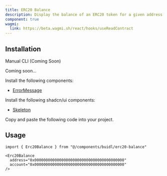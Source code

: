 ```yaml
---
title: ERC20 Balance
description: Display the balance of an ERC20 token for a given address.
component: true
wagmi:
  link: https://beta.wagmi.sh/react/hooks/useReadContract
---
```


<ComponentPreview
  name="erc20-balance-demo"
  className="[&_.preview>[data-orientation=vertical]]:sm:max-w-[70%]"
/>

## Installation

<Tabs defaultValue="manual">

<TabsList>
  <TabsTrigger value="manual">Manual</TabsTrigger>
  <TabsTrigger disabled={true} value="cli">
    CLI (Coming Soon)
  </TabsTrigger>
</TabsList>

<TabsContent value="cli">

<Steps>

<Step>Coming soon...</Step>

</Steps>

</TabsContent>

<TabsContent value="manual">

<Steps>

<Step>Install the following components:</Step>

- [ErrorMessage](/docs/components/error-message)

<Step>Install the following shadcn/ui components:</Step>

- [Skeleton](https://ui.shadcn.com/docs/components/skeleton)

<Step>Copy and paste the following code into your project.</Step>

<ComponentSource name="erc20-balance" />

</Steps>

</TabsContent>

</Tabs>

## Usage

```tsx
import { Erc20Balance } from "@/components/buidl/erc20-balance"
```

```tsx
<Erc20Balance
  address="0x0000000000000000000000000000000000000000"
  account="0x0000000000000000000000000000000000000000"
/>
```
